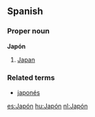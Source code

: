 ==Spanish==
===Proper noun===
'''Japón'''

# [[Japan]]

===Related terms===
*[[japonés]]

[[es:Japón]]
[[hu:Japón]]
[[nl:Japón]]